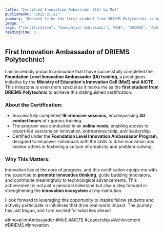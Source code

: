 ```yaml
---
title: "Certified Innovation Ambassador (IA) by MoE"
publishedAt: "2025-01-22"
summary: "Honored to be the first student from DRIEMS Polytechnic to earn the prestigious Innovation Ambassador (IA) certification from the Ministry of Education's Innovation Cell & AICTE!"
image: ""
tags: ["Certification", "Innovation Ambassador", "MoE", "DRIEMS", "Achievement", "Leadership"]
readingTime: 3
---
```


## First Innovation Ambassador of DRIEMS Polytechnic!  

I am incredibly proud to announce that I have successfully completed the **Foundation Level Innovation Ambassador (IA) training**, a prestigious initiative by the **Ministry of Education's Innovation Cell (MoE) and AICTE**. This milestone is even more special as it marks me as the **first student from DRIEMS Polytechnic** to achieve this distinguished certification.  

### About the Certification:  
- Successfully completed **16 intensive sessions**, encompassing **30 contact hours** of rigorous training.  
- The program was conducted in an **online mode**, enabling access to expert-led sessions on innovation, entrepreneurship, and leadership.  
- Certified under the **Foundation Level Innovation Ambassador Program**, designed to empower individuals with the skills to drive innovation and mentor others in fostering a culture of creativity and problem-solving.  

### Why This Matters:  
Innovation lies at the core of progress, and this certification equips me with the expertise to **promote innovative thinking**, guide budding innovators, and contribute meaningfully to technological advancements. This achievement is not just a personal milestone but also a step forward in strengthening the **innovation ecosystem** at my institution.  

I look forward to leveraging this opportunity to inspire fellow students and actively participate in initiatives that drive real-world impact. The journey has just begun, and I am excited for what lies ahead!  

#InnovationAmbassador #MoE #AICTE #Leadership #Achievement #DRIEMS #Innovation  
